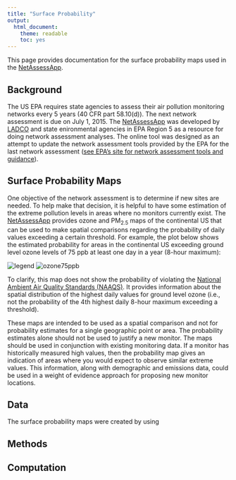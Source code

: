 ```yaml
---
title: "Surface Probability"
output:
  html_document:
    theme: readable
    toc: yes
---
```


This page provides documentation for the surface probability maps used in the [NetAssessApp](https://github.com/LADCO/NetAssessApp).

## Background
The US EPA requires state agencies to assess their air pollution monitoring networks every 5 years (40 CFR part 58.10(d)). The next network assessment is due on July 1, 2015. The [NetAssessApp](https://github.com/LADCO/NetAssessApp) was developed by [LADCO](http://www.ladco.org/) and state enironmental agencies in EPA Region 5 as a resource for doing network assessment analyses. The online tool was designed as an attempt to update the network assessment tools provided by the EPA for the last network assessment ([see EPA's site for network assessment tools and guidance](http://www.epa.gov/ttnamti1/network-assessment.html)).

## Surface Probability Maps
One objective of the network assessment is to determine if new sites are needed. To help make that decision, it is helpful to have some estimation of the extreme pollution levels in areas where no monitors currently exist. The [NetAssessApp](https://github.com/LADCO/NetAssessApp) provides ozone and PM<sub>2.5</sub> maps of the continental US that can be used to make spatial comparisons regarding the probability of daily values exceeding a certain threshold. For example, the plot below shows the estimated probability for areas in the continental US exceeding ground level ozone levels of 75 ppb at least one day in a year (8-hour maximum):

![legend](https://raw.githubusercontent.com/LADCO/NetAssessApp/eric/www/images/probLegend.png)
![ozone75ppb](https://raw.githubusercontent.com/LADCO/NetAssessApp/eric/www/images/o3_75.png)


To clarify, this map does not show the probability of violating the [National Ambient Air Quality Standards (NAAQS)](http://www.epa.gov/oar/criteria.html). It provides information about the spatial distribution of the highest daily values for ground level ozone (i.e., not the probability of the 4th highest daily 8-hour maximum exceeding a threshold).

These maps are intended to be used as a spatial comparison and not for probability estimates for a single geographic point or area. The probability estimates alone should not be used to justify a new monitor. The maps should be used in conjunction with existing monitoring data. If a monitor has historically measured high values, then the probability map gives an indication of areas where you would expect to observe similar extreme values. This information, along with demographic and emissions data, could be used in a weight of evidence approach for proposing new monitor locations.

## Data

The surface probability maps were created by using 

## Methods

## Computation